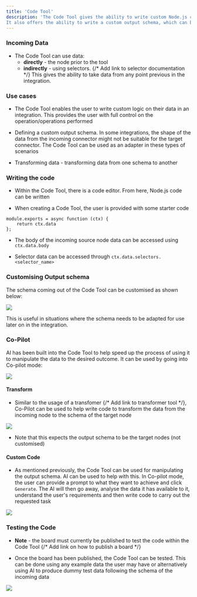 ```yaml
---
title: 'Code Tool'
description: 'The Code Tool gives the ability to write custom Node.js code against the data in an integration.
It also offers the ability to write a custom output schema, which can be useful to reshape the data for later on in an integration.'
---
```


### Incoming Data

- The Code Tool can use data:
  - **directly** - the node prior to the tool
  - **indirectly** - using selectors. {/* Add link to selector documentation */} This gives the ability to take data from any point previous in the integration.

### Use cases

- The Code Tool enables the user to write custom logic on their data in an integration. 
This provides the user with full control on the operation/operations performed

- Defining a custom output schema. In some integrations, the shape of the data from the incoming connector might not be suitable for the target connector. The Code Tool can be used as an adapter in these types of scenarios

- Transforming data - transforming data from one schema to another

### Writing the code

- Within the Code Tool, there is a code editor. From here, Node.js code can be written

- When creating a Code Tool, the user is provided with some starter code

```
module.exports = async function (ctx) {
    return ctx.data
};
```

- The body of the incoming source node data can be accessed using `ctx.data.body`

- Selector data can be accessed through `ctx.data.selectors.<selector_name>`

### Customising Output schema

The schema coming out of the Code Tool can be customised as shown below:

<Frame caption="Defining Output Schema">
    <img src="https://storage.googleapis.com/versori-assets/apps/user-docs/tools/code_tool/defining_output_schema.jpeg" />
</Frame>

This is useful in situations where the schema needs to be adapted for use later on in the integration.

### Co-Pilot

AI has been built into the Code Tool to help speed up the process of using it to manipulate the data to the desired outcome. 
It can be used by going into Co-pilot mode:

<Frame caption="Copilot Mode">
    <img src="https://storage.googleapis.com/versori-assets/apps/user-docs/tools/code_tool/going_into_copilot.jpeg" />
</Frame>

#### Transform

- Similar to the usage of a transfomer {/* Add link to transformer tool */}, Co-Pilot can be used to help write code to transform the data from the incoming
node to the schema of the target node

<Frame caption="Transform">
    <img src="https://storage.googleapis.com/versori-assets/apps/user-docs/tools/code_tool/transform.jpeg" />
</Frame>

- Note that this expects the output schema to be the target nodes (not customised)


#### Custom Code

- As mentioned previously, the Code Tool can be used for manipulating the output schema. AI can be used to help with this. 
In Co-pilot mode, the user can provide a prompt to what they want to achieve and click `Generate`. The AI will then go away,
analyse the data it has available to it, understand the user's requirements and then write code to carry out the requested task

<Frame caption="Prompting">
    <img src="https://storage.googleapis.com/versori-assets/apps/user-docs/tools/code_tool/generating_code.jpeg" />
</Frame>

### Testing the Code

- **Note** - the board must currently be published to test the code within the Code Tool {/* Add link on how to publish a board */}

- Once the board has been published, the Code Tool can be tested. This can be done using any example data the user may have
or alternatively using AI to produce dummy test data following the schema of the incoming data

<Frame caption="Testing">
    <img src="https://storage.googleapis.com/versori-assets/apps/user-docs/tools/code_tool/testing_code_tool.jpeg" />
</Frame>